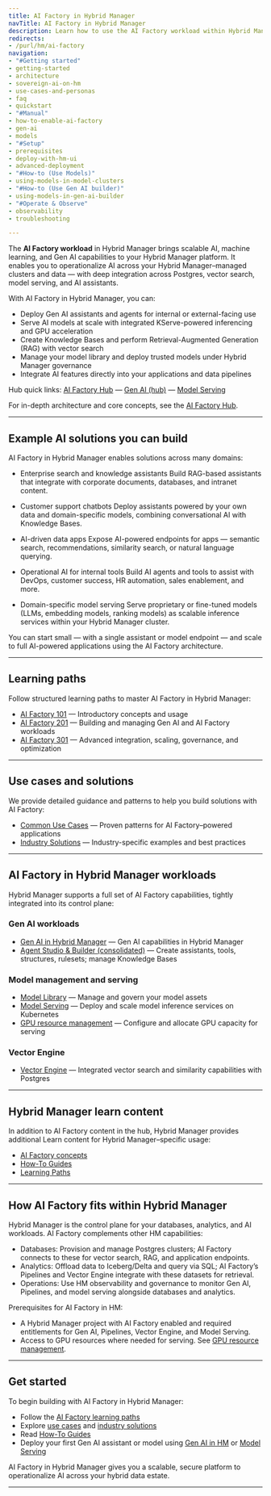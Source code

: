 ```yaml
---
title: AI Factory in Hybrid Manager
navTitle: AI Factory in Hybrid Manager
description: Learn how to use the AI Factory workload within Hybrid Manager (Hybrid Manager AI Factory), including Gen AI, model serving, vector search, and knowledge bases. Explore learning paths, use cases, and Hybrid Manager-specific capabilities.
redirects:
- /purl/hm/ai-factory
navigation:
- "#Getting started"
- getting-started
- architecture
- sovereign-ai-on-hm
- use-cases-and-personas
- faq
- quickstart
- "#Manual"
- how-to-enable-ai-factory
- gen-ai
- models
- "#Setup"
- prerequisites
- deploy-with-hm-ui
- advanced-deployment
- "#How-to (Use Models)"
- using-models-in-model-clusters
- "#How-to (Use Gen AI builder)"
- using-models-in-gen-ai-builder
- "#Operate & Observe"
- observability
- troubleshooting

---
```


The **AI Factory workload** in Hybrid Manager brings scalable AI, machine learning, and Gen AI capabilities to your Hybrid Manager platform. It enables you to operationalize AI across your Hybrid Manager–managed clusters and data — with deep integration across Postgres, vector search, model serving, and AI assistants.

With AI Factory in Hybrid Manager, you can:

-   Deploy Gen AI assistants and agents for internal or external-facing use
-   Serve AI models at scale with integrated KServe-powered inferencing and GPU acceleration
-   Create Knowledge Bases and perform Retrieval-Augmented Generation (RAG) with vector search
-   Manage your model library and deploy trusted models under Hybrid Manager governance
-   Integrate AI features directly into your applications and data pipelines

Hub quick links: [AI Factory Hub](/edb-postgres-ai/1.3/ai-factory) — [Gen AI (hub)](/edb-postgres-ai/1.3/ai-factory/gen-ai/) — [Model Serving](/edb-postgres-ai/1.3/ai-factory/model/serving/)

For in-depth architecture and core concepts, see the [AI Factory Hub](/edb-postgres-ai/1.3/ai-factory/).

* * *

## Example AI solutions you can build

AI Factory in Hybrid Manager enables solutions across many domains:

-   Enterprise search and knowledge assistants
    Build RAG-based assistants that integrate with corporate documents, databases, and intranet content.

-   Customer support chatbots
    Deploy assistants powered by your own data and domain-specific models, combining conversational AI with Knowledge Bases.

-   AI-driven data apps
    Expose AI-powered endpoints for apps — semantic search, recommendations, similarity search, or natural language querying.

-   Operational AI for internal tools
    Build AI agents and tools to assist with DevOps, customer success, HR automation, sales enablement, and more.

-   Domain-specific model serving
    Serve proprietary or fine-tuned models (LLMs, embedding models, ranking models) as scalable inference services within your Hybrid Manager cluster.

You can start small — with a single assistant or model endpoint — and scale to full AI-powered applications using the AI Factory architecture.

* * *

## Learning paths

Follow structured learning paths to master AI Factory in Hybrid Manager:

-   [AI Factory 101](/edb-postgres-ai/1.3/ai-factory/learn/101) — Introductory concepts and usage
-   [AI Factory 201](/edb-postgres-ai/1.3/ai-factory/learn/201) — Building and managing Gen AI and AI Factory workloads
-   [AI Factory 301](/edb-postgres-ai/1.3/ai-factory/learn/301) — Advanced integration, scaling, governance, and optimization

* * *

## Use cases and solutions

We provide detailed guidance and patterns to help you build solutions with AI Factory:

-   [Common Use Cases](/edb-postgres-ai/1.3/ai-factory/learn/use-cases) — Proven patterns for AI Factory–powered applications
-   [Industry Solutions](/edb-postgres-ai/1.3/ai-factory/learn/solutions) — Industry-specific examples and best practices

* * *

## AI Factory in Hybrid Manager workloads

Hybrid Manager supports a full set of AI Factory capabilities, tightly integrated into its control plane:

### Gen AI workloads

-   [Gen AI in Hybrid Manager](/edb-postgres-ai/1.3/hybrid-manager/ai-factory/gen-ai.mdx) — Gen AI capabilities in Hybrid Manager
-   [Agent Studio & Builder (consolidated)](/edb-postgres-ai/1.3/hybrid-manager/ai-factory/gen-ai.mdx) — Create assistants, tools, structures, rulesets; manage Knowledge Bases

### Model management and serving

-   [Model Library](/edb-postgres-ai/1.3/ai-factory/model/library) — Manage and govern your model assets
-   [Model Serving](/edb-postgres-ai/1.3/ai-factory/model/serving/) — Deploy and scale model inference services on Kubernetes
-   [GPU resource management](/edb-postgres-ai/1.3/ai-factory/model/setup-gpu) — Configure and allocate GPU capacity for serving

### Vector Engine

-   [Vector Engine](/edb-postgres-ai/1.3/ai-factory/vector-engine) — Integrated vector search and similarity capabilities with Postgres

* * *

## Hybrid Manager learn content

In addition to AI Factory content in the hub, Hybrid Manager provides additional Learn content for Hybrid Manager–specific usage:

-   [AI Factory concepts](/edb-postgres-ai/1.3/ai-factory/concepts)
-   [How-To Guides](/edb-postgres-ai/1.3/ai-factory/gen-ai/how-to/)
-   [Learning Paths](/edb-postgres-ai/1.3/ai-factory/learning-paths)

* * *

## How AI Factory fits within Hybrid Manager

Hybrid Manager is the control plane for your databases, analytics, and AI workloads. AI Factory complements other HM capabilities:

-   Databases: Provision and manage Postgres clusters; AI Factory connects to these for vector search, RAG, and application endpoints.
-   Analytics: Offload data to Iceberg/Delta and query via SQL; AI Factory’s Pipelines and Vector Engine integrate with these datasets for retrieval.
-   Operations: Use HM observability and governance to monitor Gen AI, Pipelines, and model serving alongside databases and analytics.

Prerequisites for AI Factory in HM:

-   A Hybrid Manager project with AI Factory enabled and required entitlements for Gen AI, Pipelines, Vector Engine, and Model Serving.
-   Access to GPU resources where needed for serving. See [GPU resource management](/edb-postgres-ai/1.3/ai-factory/model/setup-gpu).

* * *

## Get started

To begin building with AI Factory in Hybrid Manager:

-   Follow the [AI Factory learning paths](/edb-postgres-ai/1.3/ai-factory/learning-paths)
-   Explore [use cases](/edb-postgres-ai/1.3/ai-factory/learn/use-cases) and [industry solutions](/edb-postgres-ai/1.3/ai-factory/learn/solutions)
-   Read [How-To Guides](/edb-postgres-ai/1.3/ai-factory/gen-ai/how-to/)
-   Deploy your first Gen AI assistant or model using [Gen AI in HM](/edb-postgres-ai/1.3/hybrid-manager/ai-factory/gen-ai.mdx) or [Model Serving](/edb-postgres-ai/1.3/ai-factory/model/serving/)

AI Factory in Hybrid Manager gives you a scalable, secure platform to operationalize AI across your hybrid data estate.

* * *


